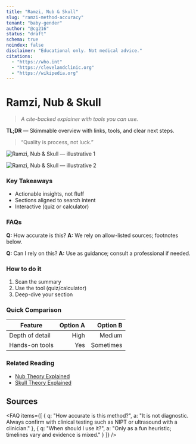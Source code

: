 ```yaml
---
title: "Ramzi, Nub & Skull"
slug: "ramzi-method-accuracy"
tenant: "baby-gender"
author: "@cg216"
status: "draft"
schema: true
noindex: false
disclaimer: "Educational only. Not medical advice."
citations:
  - "https://who.int"
  - "https://clevelandclinic.org"
  - "https://wikipedia.org"
---
```


# Ramzi, Nub & Skull

> _A cite-backed explainer with tools you can use._

**TL;DR** — Skimmable overview with links, tools, and clear next steps.

> “Quality is process, not luck.”

![Ramzi, Nub & Skull — illustrative 1](/images/ramzi-method-accuracy-1.jpg)

![Ramzi, Nub & Skull — illustrative 2](/images/ramzi-method-accuracy-2.jpg)

### Key Takeaways
- Actionable insights, not fluff
- Sections aligned to search intent
- Interactive (quiz or calculator)

### FAQs
**Q:** How accurate is this?
**A:** We rely on allow-listed sources; footnotes below.

**Q:** Can I rely on this?
**A:** Use as guidance; consult a professional if needed.

### How to do it
1. Scan the summary
2. Use the tool (quiz/calculator)
3. Deep-dive your section

### Quick Comparison
| Feature | Option A | Option B |
|---|---:|---:|
| Depth of detail | High | Medium |
| Hands-on tools | Yes | Sometimes |

<Calculator data='{"id":"percent-change","title":"Percent Change","formula":"((new-old)/old)*100","fields":["old","new"],"units":"%"}' />


### Related Reading

- [Nub Theory Explained](/articles/nub-theory-explained/)
- [Skull Theory Explained](/articles/skull-theory-explained/)

<!-- disclaimer: This article is for educational purposes and not medical advice. -->

## Sources

<FAQ items={[
  { q: "How accurate is this method?", a: "It is not diagnostic. Always confirm with clinical testing such as NIPT or ultrasound with a clinician." },
  { q: "When should I use it?", a: "Only as a fun heuristic; timelines vary and evidence is mixed." }
]} />


[1]: https://who.int  
[2]: https://clevelandclinic.org  
[3]: https://wikipedia.org  
